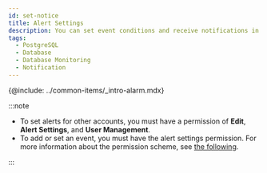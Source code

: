 ```yaml
---
id: set-notice
title: Alert Settings
description: You can set event conditions and receive notifications in various forms.
tags:
  - PostgreSQL
  - Database
  - Database Monitoring
  - Notification
---
```



<Note product='PostgreSQL' link='../postgresql-v1/set-notice' />

{@include: ../common-items/_intro-alarm.mdx}

:::note

-   To set alerts for other accounts, you must have a permission of **Edit**, **Alert Settings**, and **User Management**.
-   To add or set an event, you must have the alert settings permission. For more information about the permission scheme, see [the following](../project/project-structure).

:::
